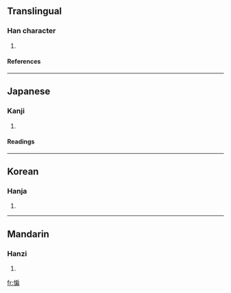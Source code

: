 ==Translingual==
===Han character===
{{Han char|rn=61|rad=心|as=09|sn=12|four=9302<sub>7</sub>|canj=心竹尸月 (PHSB)}}
# {{defn|Han|sort=心09}}
====References====
{{Han ref|kx=0393.080|dkj=10872|dj=0729.060|hdz=42331.110|uh=60FC|ud=24828|bh=D947|bd=55623}}

----
==Japanese==
===Kanji===
{{ja-kanji|grade=|rs=心09}}
# {{defn|Japanese}} 
====Readings====
{{ja-readings|on=[[へん]] (hen)|kun=}}

----
==Korean==
===Hanja===
{{ko-hanja|hangeul=편|eumhun=|rv=pyeon|mr=p'yŏn|y=phyen}}
# {{defn|Korean}}

----
==Mandarin==
===Hanzi===
{{cmn-hanzi|pin=[[biǎn]] (bian3)|wg=pien<sup>3</sup>}}
# {{defn|Mandarin}}

[[fr:惼]]
